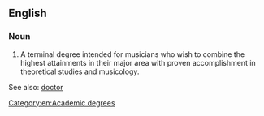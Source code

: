 ==English==

===Noun===
{{en-noun|Doctors of Musical Arts}}

# A terminal degree intended for musicians who wish to combine the highest attainments in their major area with proven accomplishment in theoretical studies and musicology.

See also: [[doctor]]

[[Category:en:Academic degrees]]